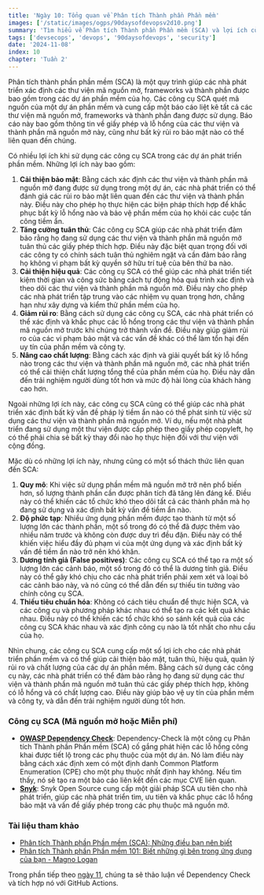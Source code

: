 ```yaml
---
title: 'Ngày 10: Tổng quan về Phân tích Thành phần Phần mềm'
images: ['/static/images/ogps/90daysofdevopsv2d10.png']
summary: 'Tìm hiểu về Phân tích Thành phần Phần mềm (SCA) và lợi ích của việc sử dụng công cụ SCA trong dự án phát triển phần mềm.'
tags: ['devsecops', 'devops', '90daysofdevops', 'security']
date: '2024-11-08'
index: 10
chapter: 'Tuần 2'
---
```


<TOCInline toc={props.toc} asDisclosure />

Phân tích thành phần phần mềm (SCA) là một quy trình giúp các nhà phát triển xác định các thư viện mã nguồn mở, frameworks và thành phần được bao gồm trong các dự án phần mềm của họ. Các công cụ SCA quét mã nguồn của một dự án phần mềm và cung cấp một báo cáo liệt kê tất cả các thư viện mã nguồn mở, frameworks và thành phần đang được sử dụng. Báo cáo này bao gồm thông tin về giấy phép và lỗ hổng của các thư viện và thành phần mã nguồn mở này, cũng như bất kỳ rủi ro bảo mật nào có thể liên quan đến chúng.

Có nhiều lợi ích khi sử dụng các công cụ SCA trong các dự án phát triển phần mềm. Những lợi ích này bao gồm:

1. **Cải thiện bảo mật**: Bằng cách xác định các thư viện và thành phần mã nguồn mở đang được sử dụng trong một dự án, các nhà phát triển có thể đánh giá các rủi ro bảo mật liên quan đến các thư viện và thành phần này. Điều này cho phép họ thực hiện các biện pháp thích hợp để khắc phục bất kỳ lỗ hổng nào và bảo vệ phần mềm của họ khỏi các cuộc tấn công tiềm ẩn.
2. **Tăng cường tuân thủ**: Các công cụ SCA giúp các nhà phát triển đảm bảo rằng họ đang sử dụng các thư viện và thành phần mã nguồn mở tuân thủ các giấy phép thích hợp. Điều này đặc biệt quan trọng đối với các công ty có chính sách tuân thủ nghiêm ngặt và cần đảm bảo rằng họ không vi phạm bất kỳ quyền sở hữu trí tuệ của bên thứ ba nào.
3. **Cải thiện hiệu quả**: Các công cụ SCA có thể giúp các nhà phát triển tiết kiệm thời gian và công sức bằng cách tự động hóa quá trình xác định và theo dõi các thư viện và thành phần mã nguồn mở. Điều này cho phép các nhà phát triển tập trung vào các nhiệm vụ quan trọng hơn, chẳng hạn như xây dựng và kiểm thử phần mềm của họ.
4. **Giảm rủi ro**: Bằng cách sử dụng các công cụ SCA, các nhà phát triển có thể xác định và khắc phục các lỗ hổng trong các thư viện và thành phần mã nguồn mở trước khi chúng trở thành vấn đề. Điều này giúp giảm rủi ro của các vi phạm bảo mật và các vấn đề khác có thể làm tổn hại đến uy tín của phần mềm và công ty.
5. **Nâng cao chất lượng**: Bằng cách xác định và giải quyết bất kỳ lỗ hổng nào trong các thư viện và thành phần mã nguồn mở, các nhà phát triển có thể cải thiện chất lượng tổng thể của phần mềm của họ. Điều này dẫn đến trải nghiệm người dùng tốt hơn và mức độ hài lòng của khách hàng cao hơn.

Ngoài những lợi ích này, các công cụ SCA cũng có thể giúp các nhà phát triển xác định bất kỳ vấn đề pháp lý tiềm ẩn nào có thể phát sinh từ việc sử dụng các thư viện và thành phần mã nguồn mở. Ví dụ, nếu một nhà phát triển đang sử dụng một thư viện được cấp phép theo giấy phép copyleft, họ có thể phải chia sẻ bất kỳ thay đổi nào họ thực hiện đối với thư viện với cộng đồng.

Mặc dù có những lợi ích này, nhưng cũng có một số thách thức liên quan đến SCA:

1. **Quy mô**: Khi việc sử dụng phần mềm mã nguồn mở trở nên phổ biến hơn, số lượng thành phần cần được phân tích đã tăng lên đáng kể. Điều này có thể khiến các tổ chức khó theo dõi tất cả các thành phần mà họ đang sử dụng và xác định bất kỳ vấn đề tiềm ẩn nào.
2. **Độ phức tạp**: Nhiều ứng dụng phần mềm được tạo thành từ một số lượng lớn các thành phần, một số trong đó có thể đã được thêm vào nhiều năm trước và không còn được duy trì đều đặn. Điều này có thể khiến việc hiểu đầy đủ phạm vi của một ứng dụng và xác định bất kỳ vấn đề tiềm ẩn nào trở nên khó khăn.
3. **Dương tính giả (False positives)**: Các công cụ SCA có thể tạo ra một số lượng lớn các cảnh báo, một số trong đó có thể là dương tính giả. Điều này có thể gây khó chịu cho các nhà phát triển phải xem xét và loại bỏ các cảnh báo này, và nó cũng có thể dẫn đến sự thiếu tin tưởng vào chính công cụ SCA.
4. **Thiếu tiêu chuẩn hóa**: Không có cách tiêu chuẩn để thực hiện SCA, và các công cụ và phương pháp khác nhau có thể tạo ra các kết quả khác nhau. Điều này có thể khiến các tổ chức khó so sánh kết quả của các công cụ SCA khác nhau và xác định công cụ nào là tốt nhất cho nhu cầu của họ.

Nhìn chung, các công cụ SCA cung cấp một số lợi ích cho các nhà phát triển phần mềm và có thể giúp cải thiện bảo mật, tuân thủ, hiệu quả, quản lý rủi ro và chất lượng của các dự án phần mềm. Bằng cách sử dụng các công cụ này, các nhà phát triển có thể đảm bảo rằng họ đang sử dụng các thư viện và thành phần mã nguồn mở tuân thủ các giấy phép thích hợp, không có lỗ hổng và có chất lượng cao. Điều này giúp bảo vệ uy tín của phần mềm và công ty, và dẫn đến trải nghiệm người dùng tốt hơn.

### Công cụ SCA (Mã nguồn mở hoặc Miễn phí)

- **[OWASP Dependency Check](https://owasp.org/www-project-dependency-check/)**: Dependency-Check là một công cụ Phân tích Thành phần Phần mềm (SCA) cố gắng phát hiện các lỗ hổng công khai được tiết lộ trong các phụ thuộc của một dự án. Nó làm điều này bằng cách xác định xem có một định danh Common Platform Enumeration (CPE) cho một phụ thuộc nhất định hay không. Nếu tìm thấy, nó sẽ tạo ra một báo cáo liên kết đến các mục CVE liên quan.
- **[Snyk](https://snyk.io/product/open-source-security-management/)**: Snyk Open Source cung cấp một giải pháp SCA ưu tiên cho nhà phát triển, giúp các nhà phát triển tìm, ưu tiên và khắc phục các lỗ hổng bảo mật và vấn đề giấy phép trong các phụ thuộc mã nguồn mở.

### Tài liệu tham khảo

- [Phân tích Thành phần Phần mềm (SCA): Những điều bạn nên biết](https://www.aquasec.com/cloud-native-academy/supply-chain-security/software-composition-analysis-sca/)
- [Phân tích Thành phần Phần mềm 101: Biết những gì bên trong ứng dụng của bạn - Magno Logan](https://www.youtube.com/watch?v=qyVDHH4T1oo)

Trong phần tiếp theo [ngày 11](https://vntechies.dev/courses/90-ngay-devops-v2/ngay-11-trien-khai-sca-voi-owasp-dependency-check), chúng ta sẽ thảo luận về Dependency Check và tích hợp nó với GitHub Actions.
